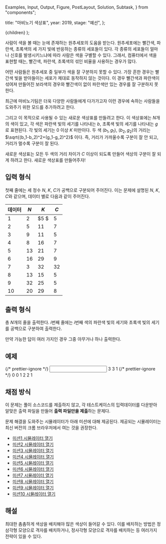   Examples,
  Input,
  Output,
  Figure,
  PostLayout,
  Solution,
  Subtask,
} from "components";

  title: "마비노기 색상표",
  year: 2019,
  stage: "예선",
};

  <PostLayout meta={meta}>{children}</PostLayout>
);

사람이 색을 볼 때는 눈에 존재하는 원추세포의 도움을 받는다. 원추세포에는 빨간색, 파란색, 초록색의 세 가지 빛에 반응하는 종류의 세포들이 있다. 각 종류의 세포들이 얼마나 신호를 발생시키느냐에 따라 사람은 색을 구별할 수 있다. 그래서, 컴퓨터에서 색을 표현할 때는, 빨간색, 파란색, 초록색의 섞인 비율을 사용하는 경우가 많다.

어떤 사람들은 원추세포 중 일부가 색을 잘 구분하지 못할 수 있다. 가장 흔한 경우는 빨간색 빛을 받아들이는 세포가 제대로 동작하지 않는 것이다. 이 경우 빨간색과 파란색이 섞여져 만들어진 보라색의 경우와 빨간색이 없이 파란색만 있는 경우를 잘 구분하지 못한다.

최근에 마비노기팀은 더욱 다양한 사람들에게 다가가고자 이런 경우에 속하는 사람들을 도와주기 위한 모드를 추가하려고 한다.

그리고 이 목적으로 사용될 수 있는 새로운 색상표를 만들려고 한다. 이 색상표에는 $N$개의 색이 있고, 각 색은 파란색 빛의 세기를 나타내는 $b$, 초록색 빛의 세기를 나타내는 $g$로 표현된다. 각 빛의 세기는 $0$ 이상 $K$ 미만이다. 두 색 $(b_1,g_1)$, $(b_2,g_2)$의 거리는 $\sqrt{(b_1-b_2)^2+(g_1-g_2)^2}$ 이다. 즉, 거리가 가까울수록 구분이 잘 안 되고, 거리가 멀수록 구분이 잘 된다.

새로운 색상표는 모든 두 색의 거리 차이가 $C$ 이상이 되도록 만들어 색상의 구분이 잘 되게 하려고 한다. 새로운 색상표를 만들어주자!

## 입력 형식

첫째 줄에는 세 정수 $N$, $K$, $C$가 공백으로 구분되어 주어진다. 이는 문제에 설명된 $N$, $K$, $C$와 같으며, 데이터 별로 다음과 같이 주어진다.

| 데이터 | $N$  | $K$  | $C$  |
| ------ | ---- | ---- | ---- |
| $1$    | $2$  | $5 $ | $5$  |
| $2$    | $5$  | $11$ | $7$  |
| $3$    | $9$  | $11$ | $5$  |
| $4$    | $8$  | $16$ | $7$  |
| $5$    | $13$ | $21$ | $7$  |
| $6$    | $16$ | $29$ | $9$  |
| $7$    | $3$  | $32$ | $32$ |
| $8$    | $13$ | $15$ | $5$  |
| $9$    | $32$ | $25$ | $5$  |
| $10$   | $20$ | $29$ | $8$  |

## 출력 형식

총 $N$개의 줄을 출력한다. $i$번째 줄에는 $i$번째 색의 파란색 빛의 세기와 초록색 빛의 세기를 공백으로 구분하여 출력한다.

만약 가능한 답이 여러 가지인 경우 그중 아무거나 하나 출력한다.

## 예제

<Examples>
  {/* prettier-ignore */}
  <Input>
    3 3 1
  </Input>
  {/* prettier-ignore */}
  <Output>
    0 0
    1 2
    2 1
  </Output>
</Examples>

## 채점 방식

이 문제는 풀이 소스코드를 제출하지 않고, 각 테스트케이스의 입력데이터를 다운받아 알맞은 출력 파일을 만들어 **출력 파일만을 제출**하는 문제다.

문제 해결을 도와주는 시뮬레이터가 아래 미션에 대해 제공된다. 제공되는 시뮬레이터는 최신 버전의 크롬 브라우저에서 여는 것을 권장한다.

- [미션1 시뮬레이터 열기](http://nypc2019.s3-website.ap-northeast-2.amazonaws.com/a4df256faf31c762/?subtask=1)
- [미션2 시뮬레이터 열기](http://nypc2019.s3-website.ap-northeast-2.amazonaws.com/a4df256faf31c762/?subtask=2)
- [미션3 시뮬레이터 열기](http://nypc2019.s3-website.ap-northeast-2.amazonaws.com/a4df256faf31c762/?subtask=3)
- [미션4 시뮬레이터 열기](http://nypc2019.s3-website.ap-northeast-2.amazonaws.com/a4df256faf31c762/?subtask=4)
- [미션5 시뮬레이터 열기](http://nypc2019.s3-website.ap-northeast-2.amazonaws.com/a4df256faf31c762/?subtask=5)
- [미션6 시뮬레이터 열기](http://nypc2019.s3-website.ap-northeast-2.amazonaws.com/a4df256faf31c762/?subtask=6)
- [미션7 시뮬레이터 열기](http://nypc2019.s3-website.ap-northeast-2.amazonaws.com/a4df256faf31c762/?subtask=7)
- [미션8 시뮬레이터 열기](http://nypc2019.s3-website.ap-northeast-2.amazonaws.com/a4df256faf31c762/?subtask=8)
- [미션9 시뮬레이터 열기](http://nypc2019.s3-website.ap-northeast-2.amazonaws.com/a4df256faf31c762/?subtask=9)
- [미션10 시뮬레이터 열기](http://nypc2019.s3-website.ap-northeast-2.amazonaws.com/a4df256faf31c762/?subtask=10)

## 해설

<Solution>
  최대한 촘촘하게 색상을 배치해야 많은 색상이 들어갈 수 있다. 이를 배치하는
  방법은 정삼각형 모양으로 격자를 배치하거나, 정사각형 모양으로 격자를 배치하는
  등 여러가지 전략이 있을 수 있다.
</Solution>

